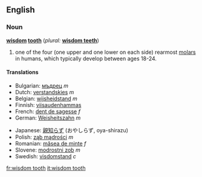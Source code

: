 ==English==

===Noun===
'''[[wisdom]] [[tooth]]''' (''plural:'' '''[[wisdom teeth]]''')

# {{dentistry}} one of the four (one upper and one lower on each side) rearmost [[molar]]s in humans, which typically develop between ages 18-24.

====Translations====
{{top}}
*Bulgarian: [[мъдрец]] ''m''
*Dutch: [[verstandskies]] ''m''
*Belgian: [[wijsheidstand]] ''m''
*Finnish: [[viisaudenhammas]]
*French: [[dent de sagesse]] ''f''
*German: [[Weisheitszahn]] ''m''
{{mid}}
*Japanese: [[親知らず]] (おやしらず, oya-shirazu)
*Polish: [[ząb mądrości]] ''m''
*Romanian: [[măsea de minte]] ''f''
*Slovene: [[modrostni zob]] ''m''
*Swedish: [[visdomstand]] ''c''
{{bottom}}

[[fr:wisdom tooth]]
[[it:wisdom tooth]]